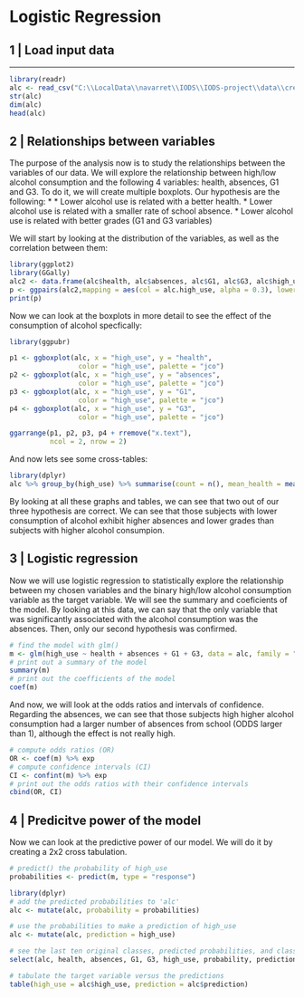 # Logistic Regression

## 1 | Load input data

---
```r
library(readr)
alc <- read_csv("C:\\LocalData\\navarret\\IODS\\IODS-project\\data\\create_alc.csv")
str(alc)
dim(alc)
head(alc)
```

## 2 | Relationships between variables

The purpose of the analysis now is to study the relationships between the variables of our data. 
We will explore the relationship between high/low alcohol consumption and the following 4 variables: health, absences, G1 and G3. To do it, we will create multiple boxplots. 
Our hypothesis are the following: 
* * Lower alcohol use is related with a better health.
* Lower alcohol use is related with a smaller rate of school absence. 
* Lower alcohol use is related with better grades (G1 and G3 variables)

We will start by looking at the distribution of the variables, as well as the correlation between them:

```r
library(ggplot2)
library(GGally)
alc2 <- data.frame(alc$health, alc$absences, alc$G1, alc$G3, alc$high_use)
p <- ggpairs(alc2,mapping = aes(col = alc.high_use, alpha = 0.3), lower = list(combo = wrap("facethist", bins = 20)))
print(p)
```

Now we can look at the boxplots in more detail to see the effect of the consumption of alcohol specfically:

```r
library(ggpubr)

p1 <- ggboxplot(alc, x = "high_use", y = "health",
                 color = "high_use", palette = "jco")
p2 <- ggboxplot(alc, x = "high_use", y = "absences",
                 color = "high_use", palette = "jco")
p3 <- ggboxplot(alc, x = "high_use", y = "G1",
                 color = "high_use", palette = "jco")
p4 <- ggboxplot(alc, x = "high_use", y = "G3",
                 color = "high_use", palette = "jco")

ggarrange(p1, p2, p3, p4 + rremove("x.text"), 
          ncol = 2, nrow = 2)

```

And now lets see some cross-tables: 

```r
library(dplyr)
alc %>% group_by(high_use) %>% summarise(count = n(), mean_health = mean(health), mean_absences = mean(absences), mean_G1 = mean(G1), mean_G3 = mean(G3)) 
```

By looking at all these graphs and tables, we can see that two out of our three hypothesis are correct. We can see that those subjects with lower consumption of alcohol exhibit higher absences and lower grades than subjects with higher alcohol consumpion. 

## 3 | Logistic regression

Now we will use logistic regression to statistically explore the relationship between my chosen variables and the binary high/low alcohol consumption variable as the target variable.
We will see the summary and coeficients of the model. 
By looking at this data, we can say that the only variable that was significantly associated with the alcohol consumption was the absences. Then, only our second hypothesis was confirmed. 

```r
# find the model with glm()
m <- glm(high_use ~ health + absences + G1 + G3, data = alc, family = "binomial")
# print out a summary of the model
summary(m)
# print out the coefficients of the model
coef(m)
```

And now, we will look at the odds ratios and intervals of confidence. Regarding the absences, we can see that those subjects high higher alcohol consumption had a larger number of absences from school (ODDS larger than 1), although the effect is not really high.

```r
# compute odds ratios (OR)
OR <- coef(m) %>% exp
# compute confidence intervals (CI)
CI <- confint(m) %>% exp
# print out the odds ratios with their confidence intervals
cbind(OR, CI)
```
## 4 | Predicitve power of the model

Now we can look at the predictive power of our model. We will do it by creating a 2x2 cross tabulation. 

```r
# predict() the probability of high_use
probabilities <- predict(m, type = "response")

library(dplyr)
# add the predicted probabilities to 'alc'
alc <- mutate(alc, probability = probabilities)

# use the probabilities to make a prediction of high_use
alc <- mutate(alc, prediction = high_use)

# see the last ten original classes, predicted probabilities, and class predictions
select(alc, health, absences, G1, G3, high_use, probability, prediction) %>% tail(10)

# tabulate the target variable versus the predictions
table(high_use = alc$high_use, prediction = alc$prediction)


```

